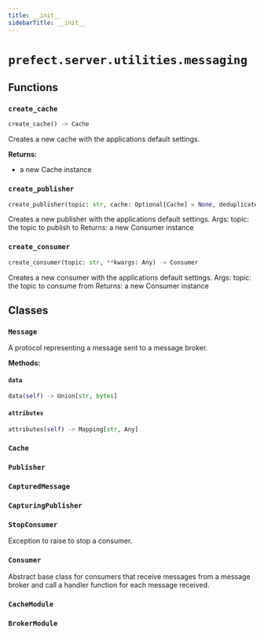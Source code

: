 ```yaml
---
title: __init__
sidebarTitle: __init__
---
```


# `prefect.server.utilities.messaging`

## Functions

### `create_cache` <sup><a href="https://github.com/PrefectHQ/prefect/blob/main/src/prefect/server/utilities/messaging/__init__.py#L158" target="_blank"><Icon icon="github" size="14" /></a></sup>

```python
create_cache() -> Cache
```


Creates a new cache with the applications default settings.

**Returns:**
- a new Cache instance


### `create_publisher` <sup><a href="https://github.com/PrefectHQ/prefect/blob/main/src/prefect/server/utilities/messaging/__init__.py#L184" target="_blank"><Icon icon="github" size="14" /></a></sup>

```python
create_publisher(topic: str, cache: Optional[Cache] = None, deduplicate_by: Optional[str] = None) -> Publisher
```


Creates a new publisher with the applications default settings.
Args:
    topic: the topic to publish to
Returns:
    a new Consumer instance


### `create_consumer` <sup><a href="https://github.com/PrefectHQ/prefect/blob/main/src/prefect/server/utilities/messaging/__init__.py#L213" target="_blank"><Icon icon="github" size="14" /></a></sup>

```python
create_consumer(topic: str, **kwargs: Any) -> Consumer
```


Creates a new consumer with the applications default settings.
Args:
    topic: the topic to consume from
Returns:
    a new Consumer instance


## Classes

### `Message` <sup><a href="https://github.com/PrefectHQ/prefect/blob/main/src/prefect/server/utilities/messaging/__init__.py#L32" target="_blank"><Icon icon="github" size="14" /></a></sup>


A protocol representing a message sent to a message broker.


**Methods:**

#### `data` <sup><a href="https://github.com/PrefectHQ/prefect/blob/main/src/prefect/server/utilities/messaging/__init__.py#L38" target="_blank"><Icon icon="github" size="14" /></a></sup>

```python
data(self) -> Union[str, bytes]
```

#### `attributes` <sup><a href="https://github.com/PrefectHQ/prefect/blob/main/src/prefect/server/utilities/messaging/__init__.py#L41" target="_blank"><Icon icon="github" size="14" /></a></sup>

```python
attributes(self) -> Mapping[str, Any]
```

### `Cache` <sup><a href="https://github.com/PrefectHQ/prefect/blob/main/src/prefect/server/utilities/messaging/__init__.py#L44" target="_blank"><Icon icon="github" size="14" /></a></sup>

### `Publisher` <sup><a href="https://github.com/PrefectHQ/prefect/blob/main/src/prefect/server/utilities/messaging/__init__.py#L59" target="_blank"><Icon icon="github" size="14" /></a></sup>

### `CapturedMessage` <sup><a href="https://github.com/PrefectHQ/prefect/blob/main/src/prefect/server/utilities/messaging/__init__.py#L85" target="_blank"><Icon icon="github" size="14" /></a></sup>

### `CapturingPublisher` <sup><a href="https://github.com/PrefectHQ/prefect/blob/main/src/prefect/server/utilities/messaging/__init__.py#L90" target="_blank"><Icon icon="github" size="14" /></a></sup>

### `StopConsumer` <sup><a href="https://github.com/PrefectHQ/prefect/blob/main/src/prefect/server/utilities/messaging/__init__.py#L129" target="_blank"><Icon icon="github" size="14" /></a></sup>


Exception to raise to stop a consumer.


### `Consumer` <sup><a href="https://github.com/PrefectHQ/prefect/blob/main/src/prefect/server/utilities/messaging/__init__.py#L138" target="_blank"><Icon icon="github" size="14" /></a></sup>


Abstract base class for consumers that receive messages from a message broker and
call a handler function for each message received.


### `CacheModule` <sup><a href="https://github.com/PrefectHQ/prefect/blob/main/src/prefect/server/utilities/messaging/__init__.py#L154" target="_blank"><Icon icon="github" size="14" /></a></sup>

### `BrokerModule` <sup><a href="https://github.com/PrefectHQ/prefect/blob/main/src/prefect/server/utilities/messaging/__init__.py#L172" target="_blank"><Icon icon="github" size="14" /></a></sup>
